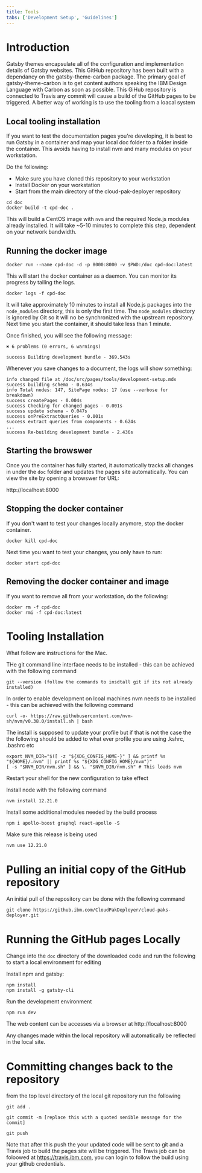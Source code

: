 ```yaml
---
title: Tools
tabs: ['Development Setup', 'Guidelines']
---
```


# Introduction

Gatsby themes encapsulate all of the configuration and implementation details of Gatsby websites. This GitHub repository has been built with a dependancy on the gatsby-theme-carbon package. The primary goal of gatsby-theme-carbon is to get content authors speaking the IBM Design Language with Carbon as soon as possible. This GiHub repository is connected to Travis any commit will cause a build of the GitHub pages to be triggered. A better way of working is to use the tooling from a loacal system

## Local tooling installation
If you want to test the documentation pages you're developing, it is best to run Gatsby in a container and map your local doc folder to a folder inside the container. This avoids having to install nvm and many modules on your workstation.

Do the following:
* Make sure you have cloned this repository to your workstation
* Install Docker on your workstation
* Start from the main directory of the cloud-pak-deployer repository
```
cd doc
docker build -t cpd-doc .
```

This will build a CentOS image with `nvm` and the required Node.js modules already installed. It will take ~5-10 minutes to complete this step, dependent on your network bandwidth.

## Running the docker image
```
docker run --name cpd-doc -d -p 8000:8000 -v $PWD:/doc cpd-doc:latest
```

This will start the docker container as a daemon. You can monitor its progress by tailing the logs.

```
docker logs -f cpd-doc 
```

It will take approximately 10 minutes to install all Node.js packages into the `node_modules` directory, this is only the first time. The `node_modules` directory is ignored by Git so it will no be synchronized with the upstream repository. Next time you start the container, it should take less than 1 minute.

Once finished, you will see the following message:
```output
✖ 6 problems (0 errors, 6 warnings)

success Building development bundle - 369.543s
```

Whenever you save changes to a document, the logs will show something:
```output
info changed file at /doc/src/pages/tools/development-setup.mdx
success building schema - 0.634s
info Total nodes: 147, SitePage nodes: 17 (use --verbose for breakdown)
success createPages - 0.004s
success Checking for changed pages - 0.001s
success update schema - 0.047s
success onPreExtractQueries - 0.001s
success extract queries from components - 0.624s
...
success Re-building development bundle - 2.436s
```

## Starting the browswer
Once you the container has fully started, it automatically tracks all changes in under the `doc` folder and updates the pages site automatically. You can view the site by opening a browswer for URL:

http://localhost:8000

## Stopping the docker container
If you don't want to test your changes locally anymore, stop the docker container.
```
docker kill cpd-doc
```

Next time you want to test your changes, you only have to run:
```
docker start cpd-doc
```

## Removing the docker container and image
If you want to remove all from your workstation, do the following:
```
docker rm -f cpd-doc
docker rmi -f cpd-doc:latest
```












# Tooling Installation

What follow are instructions for the Mac. 

THe git command line interface needs to be installed - this can be achieved with the following command

    git --version (follow the commands to insdtall git if its not already installed)

In order to enable development on lcoal machines nvm needs to be installed  - this can be achieved with the following command

    curl -o- https://raw.githubusercontent.com/nvm-sh/nvm/v0.38.0/install.sh | bash

The install is supposed to update your profile but if that is not the case the the following should be added to what ever profile you are using .kshrc, .bashrc etc

```
export NVM_DIR="$([ -z "${XDG_CONFIG_HOME-}" ] && printf %s "${HOME}/.nvm" || printf %s "${XDG_CONFIG_HOME}/nvm")" 
[ -s "$NVM_DIR/nvm.sh" ] && \. "$NVM_DIR/nvm.sh" # This loads nvm
```

Restart your shell for the new configuration to take effect

Install node with the following command

    nvm install 12.21.0

Install some additional modules needed by the build process

    npm i apollo-boost graphql react-apollo -S

Make sure this release is being used

    nvm use 12.21.0

# Pulling an initial copy of the GitHub repository

An initial pull of the repository can be done with the following command

    git clone https://github.ibm.com/CloudPakDeployer/cloud-paks-deployer.git

# Running the GitHub pages Locally

Change into the `doc` directory of the downloaded code and run the following to start a local environment for editing

Install npm and gatsby:

    npm install
    npm install -g gatsby-cli

Run the development environment

    npm run dev

The web content can be accesses via a browser at http://localhost:8000

Any changes made within the local repository will automatically be reflected in the local site. 

# Committing changes back to the repository

from the top level directory of the local git repository run the following

    git add .

    git commit -m [replace this with a quoted senible message for the commit]
  
    git push


Note that after this push the your updated code will be sent to git and a Travis job to build the pages site will be triggered. The Travis job can be foloowed at https://travis.ibm.com, you can login to follow the build using your github credentials. 



